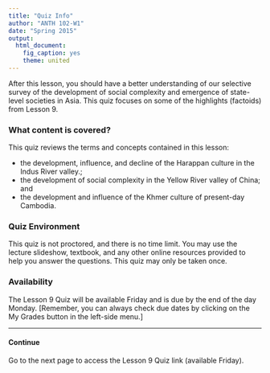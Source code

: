 ```yaml
---
title: "Quiz Info"
author: "ANTH 102-W1"
date: "Spring 2015"
output:
  html_document:
    fig_caption: yes
    theme: united
---
```


After this lesson, you should have a better understanding of our selective survey of the development of social complexity and emergence of state-level societies in Asia. This quiz focuses on some of the highlights (factoids) from Lesson 9.


### What content is covered?
This quiz reviews the terms and concepts contained in this lesson:  

- the development, influence, and decline of the Harappan culture in the Indus River valley.; 
- the development of social complexity in the Yellow River valley of China; and
- the development and influence of the Khmer culture of present-day Cambodia.


### Quiz Environment
This quiz is not proctored, and there is no time limit. You may use the lecture slideshow, textbook, and any other online resources provided to help you answer the questions. This quiz may only be taken once.

### Availability
The Lesson 9 Quiz will be available Friday and is due by the end of the day Monday. [Remember, you can always check due dates by clicking on the My Grades button in the left-side menu.]

----

#### Continue

Go to the next page to access the Lesson 9 Quiz link (available Friday).